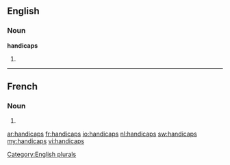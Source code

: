 ==English==

===Noun===
'''handicaps'''

# {{plural of|handicap}}

[[Category:English plurals]]

----

==French==

===Noun===
{{infl|fr|plural}} {{m|p}}

# {{plural of|handicap|lang=fr}}

[[ar:handicaps]]
[[fr:handicaps]]
[[io:handicaps]]
[[nl:handicaps]]
[[sw:handicaps]]
[[my:handicaps]]
[[vi:handicaps]]